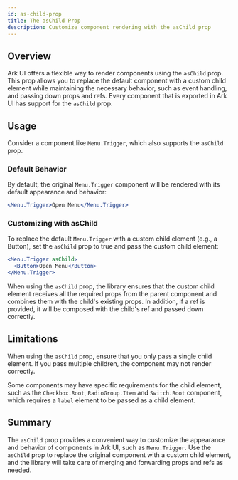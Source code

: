 ```yaml
---
id: as-child-prop
title: The asChild Prop
description: Customize component rendering with the asChild prop
---
```


## Overview

Ark UI offers a flexible way to render components using the `asChild` prop. This
prop allows you to replace the default component with a custom child element
while maintaining the necessary behavior, such as event handling, and passing
down props and refs. Every component that is exported in Ark UI has support for
the `asChild` prop.

## Usage

Consider a component like `Menu.Trigger`, which also supports the `asChild`
prop.

### Default Behavior

By default, the original `Menu.Trigger` component will be rendered with its
default appearance and behavior:

```jsx
<Menu.Trigger>Open Menu</Menu.Trigger>
```

### Customizing with asChild

To replace the default `Menu.Trigger` with a custom child element (e.g., a
Button), set the `asChild` prop to true and pass the custom child element:

```jsx
<Menu.Trigger asChild>
  <Button>Open Menu</Button>
</Menu.Trigger>
```

When using the `asChild` prop, the library ensures that the custom child element
receives all the required props from the parent component and combines them with
the child's existing props. In addition, if a ref is provided, it will be
composed with the child's ref and passed down correctly.

## Limitations

When using the `asChild` prop, ensure that you only pass a single child element.
If you pass multiple children, the component may not render correctly.

Some components may have specific requirements for the child element, such as
the `Checkbox.Root`, `RadioGroup.Item` and `Switch.Root` component, which
requires a `label` element to be passed as a child element.

## Summary

The `asChild` prop provides a convenient way to customize the appearance and
behavior of components in Ark UI, such as `Menu.Trigger`. Use the `asChild` prop
to replace the original component with a custom child element, and the library
will take care of merging and forwarding props and refs as needed.
